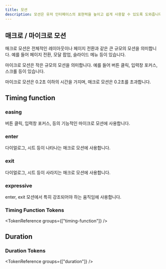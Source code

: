 ```yaml
---
title: 모션
description: 모션은 유저 인터페이스의 표현력을 높이고 쉽게 사용할 수 있도록 도와줍니다.
---
```


## 매크로 / 마이크로 모션

매크로 모션은 전체적인 레이아웃이나 페이지 전환과 같은 큰 규모의 모션을 의미합니다. 예를 들어 페이지 전환, 모달 팝업, 슬라이드 메뉴 등이 있습니다.

마이크로 모션은 작은 규모의 모션을 의미합니다. 예를 들어 버튼 클릭, 입력창 포커스, 스크롤 등이 있습니다.

마이크로 모션은 0.2초 이하의 시간을 가지며, 매크로 모션은 0.2초를 초과합니다.

## Timing function

### easing

버튼 클릭, 입력창 포커스, 등의 기능적인 마이크로 모션에 사용합니다.

### enter

다이얼로그, 시트 등이 나타나는 매크로 모션에 사용합니다.

### exit

다이얼로그, 시트 등이 사라지는 매크로 모션에 사용합니다.

### expressive

enter, exit 모션에서 특히 강조되어야 하는 움직임에 사용합니다.

### Timing Function Tokens

<TokenReference groups={["timing-function"]} />

## Duration

### Duration Tokens

<TokenReference groups={["duration"]} />
